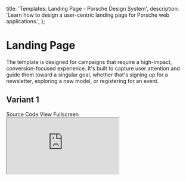 
  title: 'Templates: Landing Page - Porsche Design System',
  description: 'Learn how to design a user-centric landing page for Porsche web applications.',
};

# Landing Page

<TableOfContents headings={[]} />

The template is designed for campaigns that require a high-impact, conversion-focused experience. It's built to capture
user attention and guide them toward a singular goal, whether that's signing up for a newsletter, exploring a new model,
or registering for an event.

## Variant 1

<div className="flex flex-wrap gap-static-md mt-fluid-lg">
  <PLinkPure icon="external">
    <Link href="https://github.com/porsche-design-system/examples/tree/main/src/templates/landing-page/1">
      Source Code
    </Link>
  </PLinkPure>
  <PLinkPure icon="external">
    <Link href="https://porsche-design-system.github.io/examples/templates/landing-page/1">View Fullscreen</Link>
  </PLinkPure>
</div>

<iframe
  className="my-fluid-md w-full aspect-3/2 rounded-lg shadow-high"
  title="Template: Landing Page - Variant 1"
  src="https://porsche-design-system.github.io/examples/templates/landing-page/1"
/>
